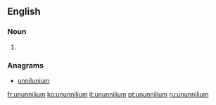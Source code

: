 ==English==
{{elements|Uun|unnilennium|Une|unununium|Uun}}

===Noun===
{{en-noun|-}}

# {{context|chemistry|dated|lang=en}} {{former name of|darmstadtium|lang=en}}

===Anagrams===
* [[unnilunium#English|unnilunium]]

[[fr:ununnilium]]
[[ko:ununnilium]]
[[lt:ununnilium]]
[[pt:ununnilium]]
[[ru:ununnilium]]